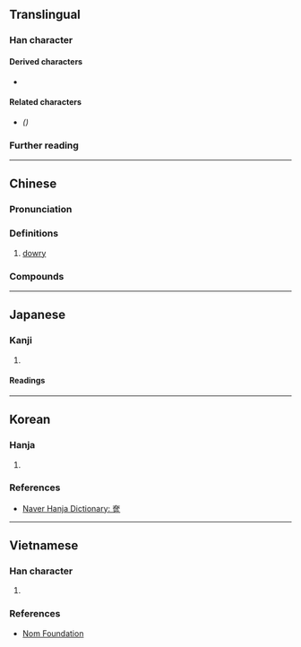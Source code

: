 {{also|匳|奁}}
{{character info}}
==Translingual==

===Han character===
{{Han char|rn=37|rad=大|as=11|sn=14|four=40716|canj=KSRR|ids=⿱大區}}

====Derived characters====
* {{l|mul|[[檶]], [[𢋔]]}}

====Related characters====
* {{l|mul|[[奁]]}} ''({{w|Simplified Chinese}})''

===Further reading===
{{Han ref|kx=0253.220|dkj=05991|dj=0515.190|hdz=10547.120|uh=5969}}

----

==Chinese==
{{zh-forms|s=奁|alt=匲,匳,籢,籨,𡙗,𡚍,𢅸,𢊴,𣫢,𨕏,𨘰}}

===Pronunciation===
{{zh-pron
|m=lián
|c=lim4
|mn=liâm
|mc=y
|oc=y
|cat=n
}}

===Definitions===
{{head|zh|Han character}}

# [[dowry]]

===Compounds===
{{zh-der|妝奩|奩房|嫁奩|奩敬|奩幣|奩田|奩器|房奩|衾褥妝奩|香奩體|鳳奩|香奩|陪奩|香奩集}}

{{zh-cat|Marriage}}
----

==Japanese==

===Kanji===
{{ja-kanji|grade=|rs=大11}}

# {{rfdef|ja|sort=大11}}

====Readings====
{{ja-readings
|on=れん
|kun=くしげ-,はこ-
}}

----

==Korean==

===Hanja===
{{ko-hanja|[[화장]] [[상자]]|렴||염}}

# {{rfdef|ko|sort=大11}}

===References===
* [https://hanja.dict.naver.com/#/entry/ccko/30a464ee3ef54b22be8528f476e60732 Naver Hanja Dictionary: 奩]

----

==Vietnamese==

===Han character===
{{vi-readings|hanviet=liêm|nom=liêm|rs=大11}}

# {{rfdef|vi|sort=大11}}

===References===
* [http://nomfoundation.org/common/nom_details.php?codepoint=5969 Nom Foundation]